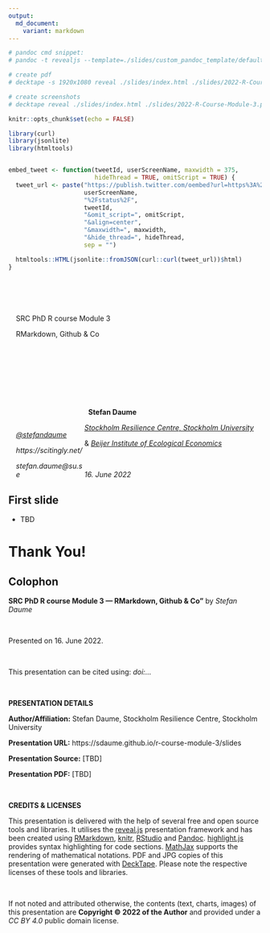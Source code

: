 ```yaml
---
output:
  md_document:
    variant: markdown
---
```


```r
# pandoc cmd snippet:
# pandoc -t revealjs --template=./slides/custom_pandoc_template/default.revealjs -s -o ./slides/index.html ./slides/index.md ./slides/index_metadata.yaml -V revealjs-url=./reveal.js-3.6.0 --mathjax --no-highlight -V highlighting-css=zenburn -V controlsLayout=edges

# create pdf
# decktape -s 1920x1080 reveal ./slides/index.html ./slides/2022-R-Course-Module-3.pdf

# create screenshots
# decktape reveal ./slides/index.html ./slides/2022-R-Course-Module-3.pdf --screenshots --screenshots-directory ./slides/handouts/screenshots

knitr::opts_chunk$set(echo = FALSE)

library(curl)
library(jsonlite)
library(htmltools)


embed_tweet <- function(tweetId, userScreenName, maxwidth = 375, 
                        hideThread = TRUE, omitScript = TRUE) {
  tweet_url <- paste("https://publish.twitter.com/oembed?url=https%3A%2F%2Ftwitter.com%2F",
                     userScreenName,
                     "%2Fstatus%2F",
                     tweetId,
                     "&omit_script=", omitScript,
                     "&align=center",
                     "&maxwidth=", maxwidth,
                     "&hide_thread=", hideThread,
                     sep = "")

  htmltools::HTML(jsonlite::fromJSON(curl::curl(tweet_url))$html)
}
```

[//]: <> (Alternative background colours are #002b36 #333 #1E8C45)


## &nbsp; {.hideslideheader data-background="#061C30"}
<div style="display:table;width:100%;table-layout: fixed;">
  <div class="title-without-logo" style="display:table-cell;width:100%;padding-right:3%;padding-left:3%;vertical-align:middle;">
  SRC PhD R course Module 3
  
  RMarkdown, Github & Co
    
  &nbsp;
    
  &nbsp;
  
  &nbsp;
  
  &nbsp;
  </div>
</div>

<div style="display:table;width:100%;table-layout: fixed;">
  <div class="mytitlepage linksection" style="display:table-cell;width:30%;padding-left:3%;vertical-align:bottom;">
  *[\@stefandaume](https://twitter.com/stefandaume)* 

  *https://scitingly.net/*
  
  *stefan.daume@su.se*
  </div>
  
  
  <div class="mytitlepage authorsection" style="display:table-cell;width:70%;padding-right:3%;">
  &nbsp;
  **Stefan Daume**
  
  *[Stockholm Resilience Centre, Stockholm University](https://www.stockholmresilience.org/meet-our-team/staff/2021-01-27-daume.html)* 
  
  & *[Beijer Institute of Ecological Economics](https://beijer.kva.se/programmes/complexity/)*

  &nbsp;

  *16. June 2022*
  </div>
</div>


## First slide 

* TBD





# Thank You!



## Colophon {.colophon}
**SRC PhD R course Module 3 --- RMarkdown, Github & Co"** by *Stefan Daume*

&nbsp;

Presented on 16. June 2022.

&nbsp;

This presentation can be cited using: *doi:...*

&nbsp;

**PRESENTATION DETAILS**

**Author/Affiliation:** Stefan Daume, Stockholm Resilience Centre, Stockholm University

**Presentation URL:** https://sdaume.github.io/r-course-module-3/slides

**Presentation Source:** [TBD]

**Presentation PDF:** [TBD]

&nbsp;

**CREDITS & LICENSES**

This presentation is delivered with the help of several free and open source tools and libraries. It utilises the [reveal.js](https://revealjs.com/) presentation framework and has been created using [RMarkdown](https://rmarkdown.rstudio.com), [knitr](https://yihui.name/knitr/), [RStudio](https://www.rstudio.com) and [Pandoc](https://pandoc.org/). [highlight.js](https://highlightjs.org) provides syntax highlighting for code sections. [MathJax](https://www.mathjax.org) supports the rendering of mathematical notations. PDF and JPG copies of this presentation were generated with [DeckTape](https://github.com/astefanutti/decktape). Please note the respective licenses of these tools and libraries.


&nbsp;

If not noted and attributed otherwise, the contents (text, charts, images) of this presentation are **Copyright &copy; 2022 of the Author** and provided under a *CC BY 4.0* public domain license. 


